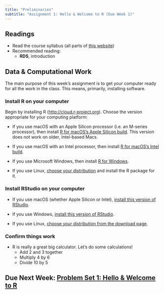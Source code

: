```yaml
---
title: "Preliminaries"
subtitle: "Assignment 1: Hello & Welcome to R (Due Week 1)"
---
```


## Readings

- Read the course syllabus (all parts of [this website](../index.qmd))
- Recommended reading:
   - **RDS**, introduction

## Data & Computational Work

The main purpose of this week's assignment is to get your computer ready for all the work in the class.  This means, primarily, installing software.

### Install R on your computer

Begin by installing R (<http://cloud.r-project.org>). Choose the version appropriate for your computing platform:

- If you use macOS with an Apple Silicon processor (i.e. an M-series processor), then install [R for macOS's Apple Silicon build](https://cloud.r-project.org/bin/macosx/big-sur-arm64/base/R-4.5.1-arm64.pkg). This version does not work on older, Intel-based Macs.

- If you use macOS with an Intel processor, then install [R for macOS's Intel build](https://cloud.r-project.org/bin/macosx/big-sur-x86_64/base/R-4.5.1-x86_64.pkg).

- If you use Microsoft Windows, then install [R for Windows](https://cloud.r-project.org/bin/windows/base/R-4.5.1-win.exe).

- If you use Linux, [choose your distribution](https://cloud.r-project.org/bin/linux/) and install the R package for it.

### Install RStudio on your computer

- If you use macOS (whether Apple Silicon or Intel), [install this version of RStudio](https://download1.rstudio.org/electron/macos/RStudio-2025.05.1-513.dmg).

- If you use Windows, [install this version of RStudio](https://download1.rstudio.org/electron/windows/RStudio-2025.05.1-513.exe).

- If you use Linux, [choose your distribution from the download page](https://posit.co/download/rstudio-desktop/).

### Confirm things work

- R is really a great big calculator.  Let's do some calculations!
   - Add 2 and 3 together
 	- Multiply 4 by 6
 	- Divide 10 by 5

## Due Next Week: [Problem Set 1: Hello & Welcome to R]((../problemsets/ps1.qmd))